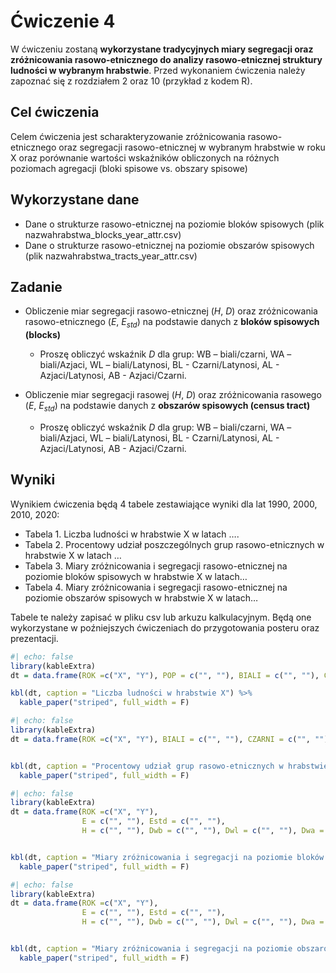 # Ćwiczenie 4

W ćwiczeniu zostaną **wykorzystane tradycyjnych miary segregacji oraz zróżnicowania rasowo-etnicznego do analizy rasowo-etnicznej struktury ludności w wybranym hrabstwie**. Przed wykonaniem ćwiczenia należy zapoznać się z rozdziałem 2 oraz 10 (przykład z kodem R). 


## Cel ćwiczenia

Celem ćwiczenia jest scharakteryzowanie zróżnicowania rasowo-etnicznego oraz segregacji rasowo-etnicznej w wybranym hrabstwie w roku X oraz porównanie wartości wskaźników obliczonych na różnych poziomach agregacji (bloki spisowe vs. obszary spisowe)

## Wykorzystane dane

-   Dane o strukturze rasowo-etnicznej na poziomie bloków spisowych (plik nazwahrabstwa_blocks_year_attr.csv)
-   Dane o strukturze rasowo-etnicznej na poziomie obszarów spisowych (plik nazwahrabstwa_tracts_year_attr.csv)

## Zadanie

-   Obliczenie miar segregacji rasowo-etnicznej ($H$, $D$) oraz zróżnicowania rasowo-etnicznego ($E$, $E_{std}$) na podstawie danych z **bloków spisowych (blocks)**

    -   Proszę obliczyć wskaźnik $D$ dla grup: WB – biali/czarni, WA – biali/Azjaci, WL – biali/Latynosi, BL - Czarni/Latynosi, AL - Azjaci/Latynosi, AB - Azjaci/Czarni.

-   Obliczenie miar segregacji rasowej ($H$, $D$) oraz zróżnicowania rasowego ($E$, $E_{std}$) na podstawie danych z **obszarów spisowych (census tract)**

    -   Proszę obliczyć wskaźnik $D$ dla grup: WB – biali/czarni, WA – biali/Azjaci, WL – biali/Latynosi, BL - Czarni/Latynosi, AL - Azjaci/Latynosi, AB - Azjaci/Czarni.

## Wyniki

Wynikiem ćwiczenia będą 4 tabele zestawiające wyniki dla lat 1990, 2000, 2010, 2020:

-   Tabela 1. Liczba ludności w hrabstwie X w latach ....
-   Tabela 2. Procentowy udział poszczególnych grup rasowo-etnicznych w hrabstwie X w latach ...
-   Tabela 3. Miary zróżnicowania i segregacji rasowo-etnicznej na poziomie bloków spisowych w hrabstwie X w latach...
-   Tabela 4. Miary zróżnicowania i segregacji rasowo-etnicznej na poziomie obszarów spisowych w hrabstwie X w latach...

Tabele te należy zapisać w pliku csv lub arkuzu kalkulacyjnym. Będą one wykorzystane w poźniejszych ćwiczeniach do przygotowania posteru oraz prezentacji.

```r
#| echo: false
library(kableExtra)
dt = data.frame(ROK =c("X", "Y"), POP = c("", ""), BIALI = c("", ""), CZARNI = c("", ""), AZJACI = c("", ""), RDZENNI_AMERYKANIE = c("", ""), POZOSTALI = c("", ""), LATYNOSI = c("", ""))

kbl(dt, caption = "Liczba ludności w hrabstwie X") %>%
  kable_paper("striped", full_width = F)
```

```r
#| echo: false
library(kableExtra)
dt = data.frame(ROK =c("X", "Y"), BIALI = c("", ""), CZARNI = c("", ""), AZJACI = c("", ""), RDZENNI_AMERYKANIE = c("", ""), POZOSTALI = c("", ""), LATYNOSI = c("", ""))


kbl(dt, caption = "Procentowy udział grup rasowo-etnicznych w hrabstwie X") %>%
  kable_paper("striped", full_width = F)
```

```r
#| echo: false
library(kableExtra)
dt = data.frame(ROK =c("X", "Y"), 
                E = c("", ""), Estd = c("", ""), 
                H = c("", ""), Dwb = c("", ""), Dwl = c("", ""), Dwa = c("", ""), Dbl = c("", ""))


kbl(dt, caption = "Miary zróżnicowania i segregacji na poziomie bloków spisowych") %>%
  kable_paper("striped", full_width = F)
```

```r
#| echo: false
library(kableExtra)
dt = data.frame(ROK =c("X", "Y"), 
                E = c("", ""), Estd = c("", ""), 
                H = c("", ""), Dwb = c("", ""), Dwl = c("", ""), Dwa = c("", ""), Dbl = c("", ""))


kbl(dt, caption = "Miary zróżnicowania i segregacji na poziomie obszarów spisowych") %>%
  kable_paper("striped", full_width = F)
```
